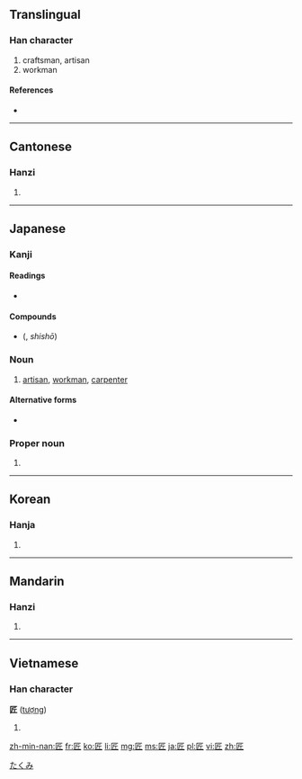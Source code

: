 ==Translingual==

===Han character===
{{Han char|rn=22|rad=匚|as=04|sn=6|four=7171<sub>2</sub>|canj=尸竹一中 (SHML)}}

# craftsman, artisan
# workman

====References====
* {{Han ref|kx=0153.220|dkj=02605|dj=0345.110|hdz=10083.050|uh=5320|ud=21280|bh=A64B|bd=42571}}

----

==Cantonese==

===Hanzi===
{{yue-hanzi|jyut=|y=jeung6}}

# {{defn|lang=yue|sort=匚04}}

----

==Japanese==

===Kanji===
{{ja-kanji|grade=c|rs=匚04}}

====Readings====
* {{ja-readings|on={{l|ja|しょう}} (shō)|kun={{l|ja|たくみ}} (takumi)}}

====Compounds====
* {{l|ja|師匠}} ({{l|ja|ししょう}}, ''shishō'') 

===Noun===
{{ja-noun|k|hira=たくみ|rom=takumi}} 

# [[artisan]], [[workman]], [[carpenter]]

====Alternative forms====
* {{l|ja|しょう|tr=shō}}

===Proper noun===
{{ja-pos|k|proper|hira=たくみ|rom=Takumi}}

# {{given name|male|lang=ja}}

[[Category:Japanese male given names|たくみ]]

----

==Korean==

===Hanja===
{{ko-hanja|hangeul=장|rv=jang|mr=chang}}

# {{defn|lang=ko|sort=匚04}}

----

==Mandarin==

===Hanzi===
{{cmn-hanzi|pin=[[jiàng]] ([[jiang4]])|wg=chiang<sup>4</sup>}}

# {{defn|lang=cmn|sort=匚04}}

----

==Vietnamese==

===Han character===
'''匠''' ([[tượng]])

# {{defn|lang=vi}}

[[zh-min-nan:匠]]
[[fr:匠]]
[[ko:匠]]
[[li:匠]]
[[mg:匠]]
[[ms:匠]]
[[ja:匠]]
[[pl:匠]]
[[vi:匠]]
[[zh:匠]]